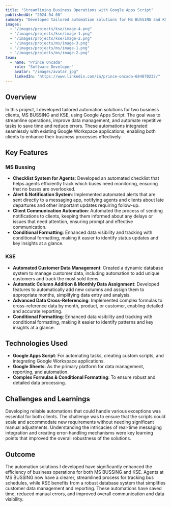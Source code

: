 ```yaml
---
title: "Streamlining Business Operations with Google Apps Script"
publishedAt: "2024-04-08"
summary: "Developed tailored automation solutions for MS BUSSING and KSE using Google Apps Script, enhancing efficiency in data management, task tracking, and communication."
images:
  - "/images/projects/kse/image-4.png"
  - "/images/projects/kse/image-1.png"
  - "/images/projects/kse/image-2.png"
  - "/images/projects/ms/image-3.png"
  - "/images/projects/ms/image-1.png"
  - "/images/projects/ms/image-2.png"
team:
  - name: "Prince Oncada"
    role: "Software Developer"
    avatar: "/images/avatar.jpg"
    linkedIn: "https://www.linkedin.com/in/prince-oncada-684870232/"
---
```


## Overview

In this project, I developed tailored automation solutions for two business clients, MS BUSSING and KSE, using Google Apps Script. The goal was to streamline operations, improve data management, and automate repetitive tasks to save time and reduce errors. These automations integrated seamlessly with existing Google Workspace applications, enabling both clients to enhance their business processes effectively.

## Key Features

### MS Bussing

- **Checklist System for Agents**: Developed an automated checklist that helps agents efficiently track which buses need monitoring, ensuring that no buses are overlooked.
- **Alert & Notification System**: Implemented automated alerts that are sent directly to a messaging app, notifying agents and clients about late departures and other important updates requiring follow-up.
- **Client Communication Automation**: Automated the process of sending notifications to clients, keeping them informed about any delays or issues that need attention, ensuring prompt and effective communication.
- **Conditional Formatting**: Enhanced data visibility and tracking with conditional formatting, making it easier to identify status updates and key insights at a glance.

### KSE

- **Automated Customer Data Management**: Created a dynamic database system to manage customer data, including automation to add unique customers and track the most sold items.
- **Automatic Column Addition & Monthly Data Assignment**: Developed features to automatically add new columns and assign them to appropriate months, simplifying data entry and analysis.
- **Advanced Data Cross-Referencing**: Implemented complex formulas to cross-reference data by month, product, or customer, enabling detailed and accurate reporting.
- **Conditional Formatting**: Enhanced data visibility and tracking with conditional formatting, making it easier to identify patterns and key insights at a glance.

## Technologies Used

- **Google Apps Script**: For automating tasks, creating custom scripts, and integrating Google Workspace applications.
- **Google Sheets**: As the primary platform for data management, reporting, and automation.
- **Complex Formulas & Conditional Formatting**: To ensure robust and detailed data processing.

## Challenges and Learnings
Developing reliable automations that could handle various exceptions was essential for both clients. The challenge was to ensure that the scripts could scale and accommodate new requirements without needing significant manual adjustments. Understanding the intricacies of real-time messaging integration and creating error-handling mechanisms were key learning points that improved the overall robustness of the solutions.

## Outcome
The automation solutions I developed have significantly enhanced the efficiency of business operations for both MS BUSSING and KSE. Agents at MS BUSSING now have a clearer, streamlined process for tracking bus schedules, while KSE benefits from a robust database system that simplifies customer data management and reporting. These automations have saved time, reduced manual errors, and improved overall communication and data visibility.